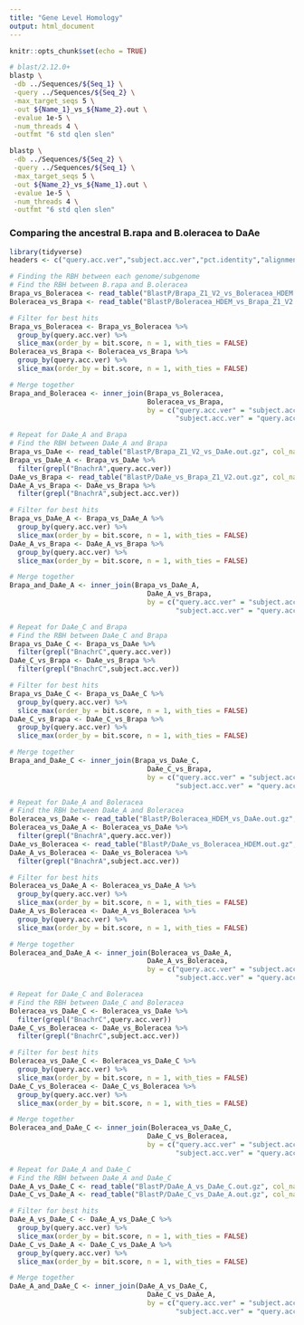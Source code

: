 ```yaml
---
title: "Gene Level Homology"
output: html_document
---
```


```r
knitr::opts_chunk$set(echo = TRUE)
```

```bash
# blast/2.12.0+
blastp \
 -db ../Sequences/${Seq_1} \
 -query ../Sequences/${Seq_2} \
 -max_target_seqs 5 \
 -out ${Name_1}_vs_${Name_2}.out \
 -evalue 1e-5 \
 -num_threads 4 \
 -outfmt "6 std qlen slen"

blastp \
 -db ../Sequences/${Seq_2} \
 -query ../Sequences/${Seq_1} \
 -max_target_seqs 5 \
 -out ${Name_2}_vs_${Name_1}.out \
 -evalue 1e-5 \
 -num_threads 4 \
 -outfmt "6 std qlen slen"
```

### Comparing the ancestral B.rapa and B.oleracea to DaAe

```r
library(tidyverse)
headers <- c("query.acc.ver","subject.acc.ver","pct.identity","alignment.length","mismatches","gap.opens","q.start","q.end","s.start","s.end","evalue","bit.score","query.length","subject.length")
```

```r
# Finding the RBH between each genome/subgenome
# Find the RBH between B.rapa and B.oleracea
Brapa_vs_Boleracea <- read_table("BlastP/Brapa_Z1_V2_vs_Boleracea_HDEM.out.gz", col_names = headers)
Boleracea_vs_Brapa <- read_table("BlastP/Boleracea_HDEM_vs_Brapa_Z1_V2.out.gz", col_names = headers)

# Filter for best hits
Brapa_vs_Boleracea <- Brapa_vs_Boleracea %>%
  group_by(query.acc.ver) %>%
  slice_max(order_by = bit.score, n = 1, with_ties = FALSE)
Boleracea_vs_Brapa <- Boleracea_vs_Brapa %>%
  group_by(query.acc.ver) %>%
  slice_max(order_by = bit.score, n = 1, with_ties = FALSE)

# Merge together
Brapa_and_Boleracea <- inner_join(Brapa_vs_Boleracea,
                                  Boleracea_vs_Brapa,
                                  by = c("query.acc.ver" = "subject.acc.ver",
                                         "subject.acc.ver" = "query.acc.ver"))

# Repeat for DaAe_A and Brapa
# Find the RBH between DaAe_A and Brapa
Brapa_vs_DaAe <- read_table("BlastP/Brapa_Z1_V2_vs_DaAe.out.gz", col_names = headers) %>% filter(!grepl("_Random_", query.acc.ver))
Brapa_vs_DaAe_A <- Brapa_vs_DaAe %>%
  filter(grepl("BnachrA",query.acc.ver))
DaAe_vs_Brapa <- read_table("BlastP/DaAe_vs_Brapa_Z1_V2.out.gz", col_names = headers) %>% filter(!grepl("_Random_", subject.acc.ver))
DaAe_A_vs_Brapa <- DaAe_vs_Brapa %>%
  filter(grepl("BnachrA",subject.acc.ver))

# Filter for best hits
Brapa_vs_DaAe_A <- Brapa_vs_DaAe_A %>%
  group_by(query.acc.ver) %>%
  slice_max(order_by = bit.score, n = 1, with_ties = FALSE)
DaAe_A_vs_Brapa <- DaAe_A_vs_Brapa %>%
  group_by(query.acc.ver) %>%
  slice_max(order_by = bit.score, n = 1, with_ties = FALSE)

# Merge together
Brapa_and_DaAe_A <- inner_join(Brapa_vs_DaAe_A,
                                  DaAe_A_vs_Brapa,
                                  by = c("query.acc.ver" = "subject.acc.ver",
                                         "subject.acc.ver" = "query.acc.ver"))

# Repeat for DaAe_C and Brapa
# Find the RBH between DaAe_C and Brapa
Brapa_vs_DaAe_C <- Brapa_vs_DaAe %>%
  filter(grepl("BnachrC",query.acc.ver))
DaAe_C_vs_Brapa <- DaAe_vs_Brapa %>%
  filter(grepl("BnachrC",subject.acc.ver))

# Filter for best hits
Brapa_vs_DaAe_C <- Brapa_vs_DaAe_C %>%
  group_by(query.acc.ver) %>%
  slice_max(order_by = bit.score, n = 1, with_ties = FALSE)
DaAe_C_vs_Brapa <- DaAe_C_vs_Brapa %>%
  group_by(query.acc.ver) %>%
  slice_max(order_by = bit.score, n = 1, with_ties = FALSE)

# Merge together
Brapa_and_DaAe_C <- inner_join(Brapa_vs_DaAe_C,
                                  DaAe_C_vs_Brapa,
                                  by = c("query.acc.ver" = "subject.acc.ver",
                                         "subject.acc.ver" = "query.acc.ver"))

# Repeat for DaAe_A and Boleracea
# Find the RBH between DaAe_A and Boleracea
Boleracea_vs_DaAe <- read_table("BlastP/Boleracea_HDEM_vs_DaAe.out.gz", col_names = headers) %>% filter(!grepl("_Random_", query.acc.ver))
Boleracea_vs_DaAe_A <- Boleracea_vs_DaAe %>%
  filter(grepl("BnachrA",query.acc.ver))
DaAe_vs_Boleracea <- read_table("BlastP/DaAe_vs_Boleracea_HDEM.out.gz", col_names = headers) %>% filter(!grepl("_Random_", subject.acc.ver))
DaAe_A_vs_Boleracea <- DaAe_vs_Boleracea %>%
  filter(grepl("BnachrA",subject.acc.ver))

# Filter for best hits
Boleracea_vs_DaAe_A <- Boleracea_vs_DaAe_A %>%
  group_by(query.acc.ver) %>%
  slice_max(order_by = bit.score, n = 1, with_ties = FALSE)
DaAe_A_vs_Boleracea <- DaAe_A_vs_Boleracea %>%
  group_by(query.acc.ver) %>%
  slice_max(order_by = bit.score, n = 1, with_ties = FALSE)

# Merge together
Boleracea_and_DaAe_A <- inner_join(Boleracea_vs_DaAe_A,
                                  DaAe_A_vs_Boleracea,
                                  by = c("query.acc.ver" = "subject.acc.ver",
                                         "subject.acc.ver" = "query.acc.ver"))

# Repeat for DaAe_C and Boleracea
# Find the RBH between DaAe_C and Boleracea
Boleracea_vs_DaAe_C <- Boleracea_vs_DaAe %>%
  filter(grepl("BnachrC",query.acc.ver))
DaAe_C_vs_Boleracea <- DaAe_vs_Boleracea %>%
  filter(grepl("BnachrC",subject.acc.ver))

# Filter for best hits
Boleracea_vs_DaAe_C <- Boleracea_vs_DaAe_C %>%
  group_by(query.acc.ver) %>%
  slice_max(order_by = bit.score, n = 1, with_ties = FALSE)
DaAe_C_vs_Boleracea <- DaAe_C_vs_Boleracea %>%
  group_by(query.acc.ver) %>%
  slice_max(order_by = bit.score, n = 1, with_ties = FALSE)

# Merge together
Boleracea_and_DaAe_C <- inner_join(Boleracea_vs_DaAe_C,
                                  DaAe_C_vs_Boleracea,
                                  by = c("query.acc.ver" = "subject.acc.ver",
                                         "subject.acc.ver" = "query.acc.ver"))

# Repeat for DaAe_A and DaAe_C
# Find the RBH between DaAe_A and DaAe_C
DaAe_A_vs_DaAe_C <- read_table("BlastP/DaAe_A_vs_DaAe_C.out.gz", col_names = headers) %>% filter(!grepl("_Random_", query.acc.ver))
DaAe_C_vs_DaAe_A <- read_table("BlastP/DaAe_C_vs_DaAe_A.out.gz", col_names = headers) %>% filter(!grepl("_Random_", subject.acc.ver))

# Filter for best hits
DaAe_A_vs_DaAe_C <- DaAe_A_vs_DaAe_C %>%
  group_by(query.acc.ver) %>%
  slice_max(order_by = bit.score, n = 1, with_ties = FALSE)
DaAe_C_vs_DaAe_A <- DaAe_C_vs_DaAe_A %>%
  group_by(query.acc.ver) %>%
  slice_max(order_by = bit.score, n = 1, with_ties = FALSE)

# Merge together
DaAe_A_and_DaAe_C <- inner_join(DaAe_A_vs_DaAe_C,
                                  DaAe_C_vs_DaAe_A,
                                  by = c("query.acc.ver" = "subject.acc.ver",
                                         "subject.acc.ver" = "query.acc.ver"))
```

